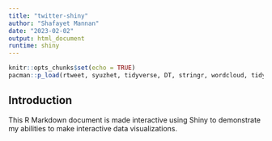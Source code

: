 ```yaml
---
title: "twitter-shiny"
author: "Shafayet Mannan"
date: "2023-02-02"
output: html_document
runtime: shiny
---
```

```r
knitr::opts_chunks$set(echo = TRUE)
pacman::p_load(rtweet, syuzhet, tidyverse, DT, stringr, wordcloud, tidytext)
```

## Introduction

This R Markdown document is made interactive using Shiny to demonstrate my abilities to make interactive data visualizations.